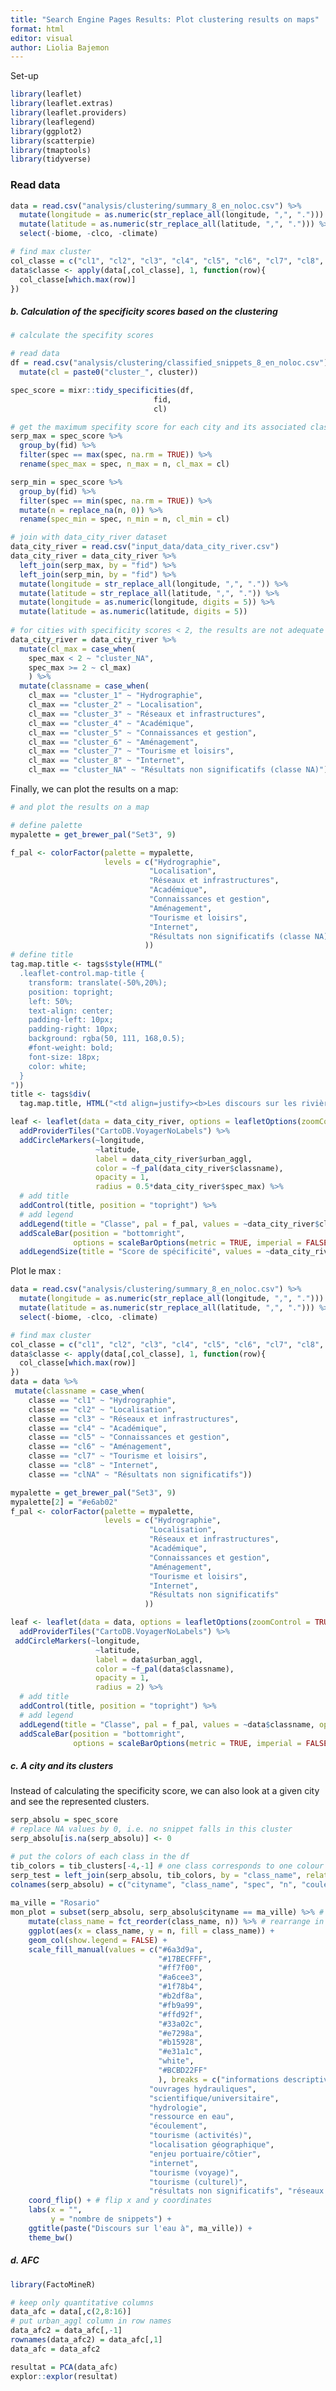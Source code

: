 ```yaml
---
title: "Search Engine Pages Results: Plot clustering results on maps"
format: html
editor: visual
author: Liolia Bajemon
---
```


Set-up

```r
library(leaflet)
library(leaflet.extras)
library(leaflet.providers)
library(leaflegend)
library(ggplot2)
library(scatterpie)
library(tmaptools)
library(tidyverse)
```

### Read data

```r
data = read.csv("analysis/clustering/summary_8_en_noloc.csv") %>% 
  mutate(longitude = as.numeric(str_replace_all(longitude, ",", "."))) %>% 
  mutate(latitude = as.numeric(str_replace_all(latitude, ",", "."))) %>% 
  select(-biome, -clco, -climate)

# find max cluster  
col_classe = c("cl1", "cl2", "cl3", "cl4", "cl5", "cl6", "cl7", "cl8", "clNA")
data$classe <- apply(data[,col_classe], 1, function(row){
  col_classe[which.max(row)]
})
```

##### **b. Calculation of the specificity scores based on the clustering**

```r
# calculate the specifity scores

# read data
df = read.csv("analysis/clustering/classified_snippets_8_en_noloc.csv") %>% 
  mutate(cl = paste0("cluster_", cluster)) 

spec_score = mixr::tidy_specificities(df,
                                fid,
                                cl)

# get the maximum specifity score for each city and its associated class
serp_max = spec_score %>% 
  group_by(fid) %>% 
  filter(spec == max(spec, na.rm = TRUE)) %>% 
  rename(spec_max = spec, n_max = n, cl_max = cl)

serp_min = spec_score %>% 
  group_by(fid) %>% 
  filter(spec == min(spec, na.rm = TRUE)) %>% 
  mutate(n = replace_na(n, 0)) %>% 
  rename(spec_min = spec, n_min = n, cl_min = cl)

# join with data_city_river dataset
data_city_river = read.csv("input_data/data_city_river.csv")
data_city_river = data_city_river %>% 
  left_join(serp_max, by = "fid") %>% 
  left_join(serp_min, by = "fid") %>% 
  mutate(longitude = str_replace_all(longitude, ",", ".")) %>% 
  mutate(latitude = str_replace_all(latitude, ",", ".")) %>% 
  mutate(longitude = as.numeric(longitude, digits = 5)) %>% 
  mutate(latitude = as.numeric(latitude, digits = 5)) 
  
# for cities with specificity scores < 2, the results are not adequate (Pincemin, 2023)
data_city_river = data_city_river %>% 
  mutate(cl_max = case_when(
    spec_max < 2 ~ "cluster_NA",
    spec_max >= 2 ~ cl_max)
    ) %>% 
  mutate(classname = case_when(
    cl_max == "cluster_1" ~ "Hydrographie",
    cl_max == "cluster_2" ~ "Localisation",
    cl_max == "cluster_3" ~ "Réseaux et infrastructures",
    cl_max == "cluster_4" ~ "Académique",
    cl_max == "cluster_5" ~ "Connaissances et gestion",
    cl_max == "cluster_6" ~ "Aménagement",
    cl_max == "cluster_7" ~ "Tourisme et loisirs",
    cl_max == "cluster_8" ~ "Internet",
    cl_max == "cluster_NA" ~ "Résultats non significatifs (classe NA)"))
```

Finally, we can plot the results on a map:

```r
# and plot the results on a map 

# define palette
mypalette = get_brewer_pal("Set3", 9) 

f_pal <- colorFactor(palette = mypalette, 
                     levels = c("Hydrographie",
                               "Localisation",    
                               "Réseaux et infrastructures", 
                               "Académique", 
                               "Connaissances et gestion", 
                               "Aménagement", 
                               "Tourisme et loisirs", 
                               "Internet", 
                               "Résultats non significatifs (classe NA)"
                              )) 
# define title
tag.map.title <- tags$style(HTML("
  .leaflet-control.map-title { 
    transform: translate(-50%,20%);
    position: topright;
    left: 50%;
    text-align: center;
    padding-left: 10px; 
    padding-right: 10px; 
    background: rgba(50, 111, 168,0.5);
    #font-weight: bold;
    font-size: 18px;
    color: white;
  }
"))
title <- tags$div(
  tag.map.title, HTML("<td align=justify><b>Les discours sur les rivières dans les pages de résultats de moteur de recherche</b><em><br> (requête en anglais de type 'ville AND rivière')</em></td>"))

leaf <- leaflet(data = data_city_river, options = leafletOptions(zoomControl = TRUE, minZoom = 1, maxZoom = 5)) %>% 
  addProviderTiles("CartoDB.VoyagerNoLabels") %>% 
  addCircleMarkers(~longitude, 
                   ~latitude,
                   label = data_city_river$urban_aggl,
                   color = ~f_pal(data_city_river$classname),
                   opacity = 1, 
                   radius = 0.5*data_city_river$spec_max) %>% 
  # add title
  addControl(title, position = "topright") %>% 
  # add legend
  addLegend(title = "Classe", pal = f_pal, values = ~data_city_river$classname, opacity = 1, position = "bottomleft") %>% 
  addScaleBar(position = "bottomright", 
              options = scaleBarOptions(metric = TRUE, imperial = FALSE)) %>% 
  addLegendSize(title = "Score de spécificité", values = ~data_city_river$spec*0.5, color = "black", shape = "circle", baseSize = 4)
```

Plot le max :

```r
data = read.csv("analysis/clustering/summary_8_en_noloc.csv") %>% 
  mutate(longitude = as.numeric(str_replace_all(longitude, ",", "."))) %>% 
  mutate(latitude = as.numeric(str_replace_all(latitude, ",", "."))) %>% 
  select(-biome, -clco, -climate)

# find max cluster  
col_classe = c("cl1", "cl2", "cl3", "cl4", "cl5", "cl6", "cl7", "cl8", "clNA")
data$classe <- apply(data[,col_classe], 1, function(row){
  col_classe[which.max(row)]
})
data = data %>% 
 mutate(classname = case_when(
    classe == "cl1" ~ "Hydrographie",
    classe == "cl2" ~ "Localisation",
    classe == "cl3" ~ "Réseaux et infrastructures",
    classe == "cl4" ~ "Académique",
    classe == "cl5" ~ "Connaissances et gestion",
    classe == "cl6" ~ "Aménagement",
    classe == "cl7" ~ "Tourisme et loisirs",
    classe == "cl8" ~ "Internet",
    classe == "clNA" ~ "Résultats non significatifs"))

mypalette = get_brewer_pal("Set3", 9) 
mypalette[2] = "#e6ab02"
f_pal <- colorFactor(palette = mypalette, 
                     levels = c("Hydrographie",
                               "Localisation",    
                               "Réseaux et infrastructures", 
                               "Académique", 
                               "Connaissances et gestion", 
                               "Aménagement", 
                               "Tourisme et loisirs", 
                               "Internet", 
                               "Résultats non significatifs"
                              )) 

leaf <- leaflet(data = data, options = leafletOptions(zoomControl = TRUE, minZoom = 1, maxZoom = 5)) %>% 
  addProviderTiles("CartoDB.VoyagerNoLabels") %>% 
 addCircleMarkers(~longitude, 
                   ~latitude,
                   label = data$urban_aggl,
                   color = ~f_pal(data$classname),
                   opacity = 1, 
                   radius = 2) %>% 
  # add title
  addControl(title, position = "topright") %>% 
  # add legend
  addLegend(title = "Classe", pal = f_pal, values = ~data$classname, opacity = 1, position = "bottomleft") %>% 
  addScaleBar(position = "bottomright", 
              options = scaleBarOptions(metric = TRUE, imperial = FALSE))
```

##### **c. A city and its clusters**

Instead of calculating the specificity score, we can also look at a given city and see the represented clusters.

```r
serp_absolu = spec_score
# replace NA values by 0, i.e. no snippet falls in this cluster
serp_absolu[is.na(serp_absolu)] <- 0

# put the colors of each class in the df
tib_colors = tib_clusters[-4,-1] # one class corresponds to one colour
serp_test = left_join(serp_absolu, tib_colors, by = "class_name", relationship = "many-to-many") 
colnames(serp_absolu) = c("cityname", "class_name", "spec", "n", "couleur")
  
ma_ville = "Rosario"
mon_plot = subset(serp_absolu, serp_absolu$cityname == ma_ville) %>% # our data
    mutate(class_name = fct_reorder(class_name, n)) %>% # rearrange in decreasing order
    ggplot(aes(x = class_name, y = n, fill = class_name)) + 
    geom_col(show.legend = FALSE) +
    scale_fill_manual(values = c("#6a3d9a",
                                 "#17BECFFF",
                                 "#ff7f00",
                                 "#a6cee3", 
                                 "#1f78b4", 
                                 "#b2df8a", 
                                 "#fb9a99",
                                 "#ffd92f", 
                                 "#33a02c",
                                 "#e7298a",
                                 "#b15928", 
                                 "#e31a1c",
                                 "white",
                                 "#BCBD22FF"
                                 ), breaks = c("informations descriptives, généralités", 
                               "ouvrages hydrauliques",    
                               "scientifique/universitaire", 
                               "hydrologie", 
                               "ressource en eau", 
                               "écoulement", 
                               "tourisme (activités)", 
                               "localisation géographique", 
                               "enjeu portuaire/côtier", 
                               "internet", 
                               "tourisme (voyage)", 
                               "tourisme (culturel)",
                               "résultats non significatifs", "réseaux sociaux"))+
    coord_flip() + # flip x and y coordinates 
    labs(x = "",
         y = "nombre de snippets") +
    ggtitle(paste("Discours sur l'eau à", ma_ville)) +
    theme_bw()
```

##### d. AFC

```r
library(FactoMineR)

# keep only quantitative columns
data_afc = data[,c(2,8:16)] 
# put urban_aggl column in row names 
data_afc2 = data_afc[,-1]
rownames(data_afc2) = data_afc[,1]
data_afc = data_afc2

resultat = PCA(data_afc)
explor::explor(resultat)
```
